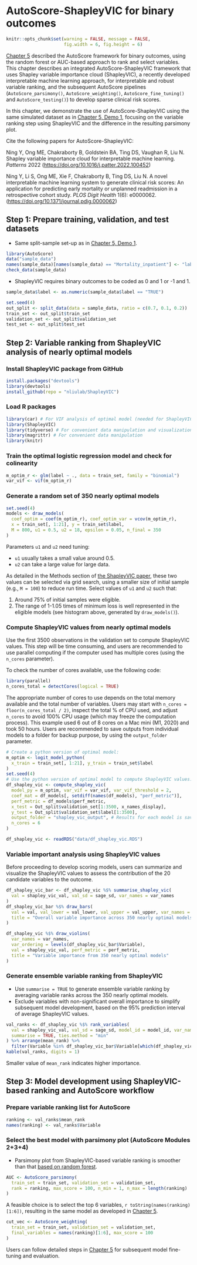 # AutoScore-ShapleyVIC for binary outcomes {#top}

```r
knitr::opts_chunk$set(warning = FALSE, message = FALSE, 
                      fig.width = 6, fig.height = 6)
```

[Chapter 5](04-autoscore.qmd#top) described the AutoScore framework for binary
outcomes, using the random forest or AUC-based approach to rank and select
variables. This chapter describes an integrated AutoScore-ShapleyVIC framework
that uses Shapley variable importance cloud (ShapleyVIC), a recently developed
interpretable machine learning approach, for interpretable and robust variable
ranking, and the subsequent AutoScore pipelines (`AutoScore_parsimony()`, 
`AutoScore_weighting()`, `AutoScore_fine_tuning()` and `AutoScore_testing()`) to 
develop sparse clinical risk scores.

In this chapter, we demonstrate the use of AutoScore-ShapleyVIC using the same
simulated dataset as in [Chapter 5, Demo 1](04-autoscore.qmd#top), focusing on 
the variable ranking step using ShapleyVIC and the difference in the resulting
parsimony plot.

Cite the following papers for AutoScore-ShapleyVIC:

Ning Y, Ong ME, Chakraborty B, Goldstein BA, Ting DS, Vaughan R, Liu N. Shapley
variable importance cloud for interpretable machine learning. *Patterns* 2022
(<https://doi.org/10.1016/j.patter.2022.100452>)

Ning Y, Li S, Ong ME, Xie F, Chakraborty B, Ting DS, Liu N. A novel
interpretable machine learning system to generate clinical risk scores: An
application for predicting early mortality or unplanned readmission in a
retrospective cohort study. *PLOS Digit Health* 1(6): e0000062.
(<https://doi.org/10.1371/journal.pdig.0000062>)

## Step 1: Prepare training, validation, and test datasets

- Same split-sample set-up as in [Chapter 5, Demo 1](04-autoscore.qmd#top).

```r
library(AutoScore)
data("sample_data")
names(sample_data)[names(sample_data) == "Mortality_inpatient"] <- "label"
check_data(sample_data)
```

- ShapleyVIC requires binary outcomes to be coded as 0 and 1 or -1 and 1.

```r
sample_data$label <- as.numeric(sample_data$label == "TRUE")
```

```r
set.seed(4)
out_split <- split_data(data = sample_data, ratio = c(0.7, 0.1, 0.2))
train_set <- out_split$train_set
validation_set <- out_split$validation_set
test_set <- out_split$test_set
```

## Step 2: Variable ranking from ShapleyVIC analysis of nearly optimal models

### Install ShapleyVIC package from GitHub

```r
install.packages("devtools")
library(devtools)
install_github(repo = "nliulab/ShapleyVIC")
```

### Load R packages

```r
library(car) # For VIF analysis of optimal model (needed for ShapleyVIC analysis)
library(ShapleyVIC)
library(tidyverse) # For convenient data manipulation and visualization
library(magrittr) # For convenient data manipulation
library(knitr)
```

### Train the optimal logistic regression model and check for colinearity

```r
m_optim_r <- glm(label ~ ., data = train_set, family = "binomial")
var_vif <- vif(m_optim_r)
```

### Generate a random set of 350 nearly optimal models

```r
set.seed(4)
models <- draw_models(
  coef_optim = coef(m_optim_r), coef_optim_var = vcov(m_optim_r),
  x = train_set[, 1:21], y = train_set$label,
  M = 800, u1 = 0.5, u2 = 18, epsilon = 0.05, n_final = 350
)
```

Parameters `u1` and `u2` need tuning:

- `u1` usually takes a small value around 0.5.
- `u2` can take a large value for large data.

As detailed in the Methods section of 
[the ShapleyVIC paper](https://doi.org/10.1016/j.patter.2022.100452), 
these two values can be selected via grid search, using a smaller size of 
initial sample (e.g., `M = 100`) to reduce run time. Select values of `u1` and 
`u2` such that:

1. Around 75% of initial samples were eligible.
2. The range of 1-1.05 times of minimum loss is well represented in the
eligible models (see histogram above, generated by `draw_models()`).

### Compute ShapleyVIC values from nearly optimal models

Use the first 3500 observations in the validation set to compute ShapleyVIC
values. This step will be time consuming, and users are recommended to use
parallel computing if the computer used has multiple cores (using the `n_cores`
parameter).

To check the number of cores available, use the following code:

```r
library(parallel)
n_cores_total = detectCores(logical = TRUE)
```

The appropriate number of cores to use depends on the total memory available and
the total number of variables. Users may start with 
`n_cores = floor(n_cores_total / 2)`, inspect the total % of CPU used, and
adjust `n_cores` to avoid 100% CPU usage (which may freeze the computation
process). This example used 6 out of 8 cores on a Mac mini (M1, 2020) and took 
50 hours. Users are recommended to save outputs from individual
models to a folder for backup purpose, by using the `output_folder` parameter.

```r
# Create a python version of optimal model:
m_optim <- logit_model_python(
  x_train = train_set[, 1:21], y_train = train_set$label
)
set.seed(4)
# Use the python version of optimal model to compute ShapleyVIC values:
df_shapley_vic <- compute_shapley_vic(
  model_py = m_optim, var_vif = var_vif, var_vif_threshold = 2,
  coef_mat = df_models[, setdiff(names(df_models), "perf_metric")], 
  perf_metric = df_models$perf_metric, 
  x_test = Out_split$validation_set[1:3500, x_names_display], 
  y_test = Out_split$validation_set$label[1:3500], 
  output_folder = "shapley_vic_output", # Results for each model is saved to this folder
  n_cores = 6 
)
```

```r
df_shapley_vic <- readRDS("data/df_shapley_vic.RDS")
```

### Variable important analysis using ShapleyVIC values

Before proceeding to develop scoring models, users can summarize and visualize
the ShapleyVIC values to assess the contribution of the 20 candidate variables
to the outcome.

```r
df_shapley_vic_bar <- df_shapley_vic %$% summarise_shapley_vic(
  val = shapley_vic_val, val_sd = sage_sd, var_names = var_names
)
df_shapley_vic_bar %$% draw_bars(
  val = val, val_lower = val_lower, val_upper = val_upper, var_names = Variable, 
  title = "Overall variable importance across 350 nearly optimal models"
) 
```

```r
df_shapley_vic %$% draw_violins(
  var_names = var_names, 
  var_ordering = levels(df_shapley_vic_bar$Variable),
  val = shapley_vic_val, perf_metric = perf_metric, 
  title = "Variable importance from 350 nearly optimal models"
)
```

### Generate ensemble variable ranking from ShapleyVIC

- Use `summarise = TRUE` to generate ensemble variable ranking by averaging
variable ranks across the 350 nearly optimal models.
- Exclude variables with non-significant overall importance to simplify
subsequent model development, based on the 95% prediction interval of average
ShapleyVIC values.

```r
val_ranks <- df_shapley_vic %$% rank_variables(
  val = shapley_vic_val, val_sd = sage_sd, model_id = model_id, var_names = var_names, 
  summarise = TRUE, ties.method = "min"
) %>% arrange(mean_rank) %>% 
  filter(Variable %in% df_shapley_vic_bar$Variable[which(df_shapley_vic_bar$val_lower > 0)])
kable(val_ranks, digits = 1)
```

Smaller value of `mean_rank` indicates higher importance.

## Step 3: Model development using ShapleyVIC-based ranking and AutoScore workflow

### Prepare variable ranking list for AutoScore

```r
ranking <- val_ranks$mean_rank
names(ranking) <- val_ranks$Variable
```

### Select the best model with parsimony plot (AutoScore Modules 2+3+4)

- Parsimony plot from ShapleyVIC-based variable ranking is smoother than that
[based on random forest](04-autoscore.qmd#rf-pars). 

```r
AUC <- AutoScore_parsimony(
  train_set = train_set, validation_set = validation_set, 
  rank = ranking, max_score = 100, n_min = 1, n_max = length(ranking)
)
```

A feasible choice is to select the top 6 variables, 
`r toString(names(ranking)[1:6])`, resulting in the same model as developed in 
[Chapter 5](04-autoscore.qmd#model). 

```r
cut_vec <- AutoScore_weighting(
  train_set = train_set, validation_set = validation_set, 
  final_variables = names(ranking)[1:6], max_score = 100
)
```

Users can follow detailed steps in [Chapter 5](04-autoscore.qmd) for subsequent
model fine-tuning and evaluation.
